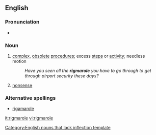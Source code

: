 ==English==
===Pronunciation===
*{{audio|en-us-rigmarole.ogg|Audio (US)}}

===Noun===
{{en-noun}}
# [[complex]], [[obsolete]] [[procedure]]s; excess [[steps]] or [[activity]]; needless motion
#:''Have you seen all the '''rigmarole''' you have to go through to get through airport security these days?''
# [[nonsense]]

===Alternative spellings===
*[[rigamarole]]

[[Category:English nouns that lack inflection template]]

[[it:rigmarole]]
[[vi:rigmarole]]